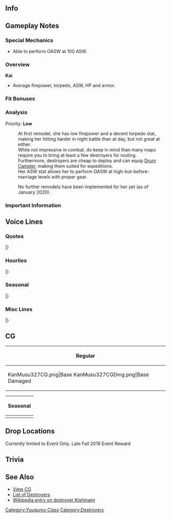 ==Info==
{{KanmusuInfo|ID=327}}
{{KanmusuInfo|ID=327a}}

==Gameplay Notes==
===Special Mechanics===
* Able to perform OASW at 100 ASW.

===Overview===
'''Kai'''
* Average firepower, torpedo, ASW, HP and armor.  

===Fit Bonuses===
{{:{{BASEPAGENAME}}/Equipment Bonuses}}
{{clear}}

===Analysis===
Priority: '''Low'''

:At first remodel, she has low firepower and a decent torpedo stat, making her hitting harder in night battle than at day, but not great at either.
:While not impressive in combat, do keep in mind than many maps require you to bring at least a few destroyers for routing.
:Furthermore, destroyers are cheap to deploy and can equip [[Drum Canister]], making them suited for expeditions.
:Her ASW stat allows her to perform OASW at high-but-before-marriage levels with proper gear.

:No further remodels have been implemented for her yet (as of January 2020).

===Important Information===

==Voice Lines==
===Quotes===
{{ShipquoteHeader}}
{{ShipquoteKai
|scenario = Introduction
|origin = 夕雲型駆逐艦、その十五番艦、岸波です。あなたが提督？そう、いいけど。岸波、第三十一駆逐隊に着任します。
|translation = I'm the 15th ship of the Yuugumo-class destroyers, Kishinami. You're the Admiral? I see, that's fine then. Kishinami, reporting to the 31st Destroyer Division.
|audio = Kishinami-Intro.mp3
}}
{{ShipquoteKai
|scenario = Introduction
|kai = yes
|origin = 夕雲型駆逐艦、その十五番艦、岸波です。提督、第三十一駆逐隊、出撃準備、完了しています。本日も、よろしくおねがいします。
|translation = I'm the 15th ship of the Yuugumo-class destroyers, Kishinami. The 31st Destroyer Division have completed our sortie preparations, Admiral. Please take care of me today too.
|audio = KishinamiKai-Intro.mp3
}}
{{ShipquoteKai
|scenario = Library
|origin = 夕雲型駆逐艦、十五番艦、岸波です。横須賀浦賀生まれ、夕雲型駆逐艦による、第三十一駆逐隊に所属。初期を消えずつある太平洋に戦ったわ。マリアナ、レイテの決戦で生き残ったあと、第二遊撃部隊として、崩れずつ戦線を支えたの。えぇ、イワナミ？知らないわ。なんの事？
|translation = I'm the 15th ship of the Yuugumo-class destroyers, Kishinami. I was born in Yokosuka Uraga and along with the other Yuugumo-class, I was part of Destroyer Division 31. At the start I fought in the waning days of the Pacific. After surviving Mariana and the final battle at Leyte, I was part of the 2nd Striking Force and supported the collapsing front. Eh, Iwanami? I don't know her. What are you talking about?<ref>Referring to [https://ja.wikipedia.org/wiki/%E5%B2%B8%E6%B3%A2_(%E9%A7%86%E9%80%90%E8%89%A6)#%E5%B9%BB%E3%81%AE%E9%A7%86%E9%80%90%E8%89%A6%E3%80%8C%E3%82%A4%E3%83%AF%E3%83%8A%E3%83%9F%E3%80%8D Iwanami], the nonexistent destroyer that was listed as sunk by the [https://en.wikipedia.org/wiki/USS_Flasher_(SS-249) USS Flasher].</ref>
|audio = Kishinami-Library.mp3
}}
{{ShipquoteKai
|scenario = Secretary 1
|origin = 岸波です。
|translation = I'm Kishinami.
|audio = Kishinami-Sec1.mp3
}}
{{ShipquoteKai
|scenario = Secretary 1
|kai = yes
|origin = 岸波、了解。
|translation = Roger that.
|audio = KishinamiKai-Sec1.mp3
}}
{{ShipquoteKai
|scenario = Secretary 2
|origin = 沖ねえ、朝ちゃん、私も…大丈夫です。
|translation = Oki-nee, Asa-chan; I'm... fine too.
|audio = Kishinami-Sec2.mp3
}}
{{ShipquoteKai
|scenario = Secretary 2
|kai = yes
|origin = 沖ねえ、朝ちゃん、うん、行こう。
|translation = Oki-nee, Asa-chan; yes, let's go.
|audio = KishinamiKai-Sec2.mp3
}}
{{ShipquoteKai
|scenario = Secretary 3
|origin = なんでしょ提督？岸波の艤装は、問題ありません。戦闘詳報なら提出済みです。ほかに…なにか？
|translation = What is it, Admiral? There's no problems with my rigging. The battle reports have already been turned in. Was there... anything else?
|audio = Kishinami-Sec3.mp3
}}
{{ShipquoteKai
|scenario = Secretary 3
|kai = yes
|origin =  なんでしょ提督？岸波、艤装には特に問題ありません。艤装には…いえ、なんでも。異常なしです。
|translation = What is it, Admiral? There's no particular problem with my rigging. Not with my rigging... No, it's nothing. There's no problem here.
|audio = KishinamiKai-Sec3.mp3
}}
{{ShipquoteKai
|scenario = Secretary Idle
|origin = あぁ…何だ、朝ちゃんか。いえ、別に誰かの期待わけではないわ。やめて、私は…私はそういうのはいいのよ。あなたちもいるし、今は十分幸せ。うん。
|translation = Ah... Oh it's you, Asa-chan. No, I'm not expecting anyone in particular. Stop that, I'm... I'm fine. I'm happy enough to have all of you here with me. Yup.
|audio = Kishinami-Idle.mp3
}}
{{ShipquoteKai
|scenario = Secretary (Married)
|origin = 提督、お茶ぁ…飲みます？そう、了解。ここにおきますね。いえ、お気遣いなく。沖ねえに入れたついでなので。あぁ、時々は休憩っとかするっといいです。
|translation = Would you... like some tea, Admiral? I see, roger. I'll leave it here. No, don't worry. I've already gotten Oki-nee some. Ah, I think it'd be good if you took a break sometimes.
|audio = Kishinami-SecMarried.mp3
}}
{{ShipquoteKai
|scenario = Wedding
|origin = 提督、何？こう見えて、そんなに暇なわけではないのよ。えぇ、どうしたの？顔が赤いわ。風かしら？ちょっとひたをこちらに…うわ、少し暑い、発汗も…はぁ、こっちに来て。はい、暖くして寝てて。なにか作るわ。もう、体が資本よ。まったく。
|translation = What is it, Admiral? You might not notice, but I don't have time to spare. Eh, what's wrong? Your face is red. Do you have a cold? Come here a bit... Whoa, you've got a bit of a temperature and you're sweating too... Sigh, come here. There, keep warm and get some rest. I'll go make something. Jeez, treasure your body. I swear.
|audio = Kishinami-Wedding.mp3
}}
{{ShipquoteKai
|scenario = Player's Score
|origin = 情報ですか？おもちしましょう。…はぁ、こちらです。
|translation = Information? Please wait. ...Ah, here it is.
|audio = Kishinami-PlayerScore.mp3
}}
{{ShipquoteKai
|scenario = Joining the Fleet
|origin = 第三十一駆逐隊、岸波、出撃します！
|translation = 31st Destroyer Division, Kishinami, sortieing!
|audio = Kishinami-JoinFleet.mp3
}}
{{ShipquoteKai
|scenario = Equipment 1
|origin = いいみたいですね。ありがとう。
|translation = This looks nice. Thank you.
|audio = Kishinami-Equip1.mp3
}}
{{ShipquoteKai
|scenario = Equipment 2
|origin = なるほど。こういった装備も、可能ですね。
|translation = I see. So these sorts of equipment are possible too.
|audio = Kishinami-Equip2.mp3
}}
{{ShipquoteKai
|scenario = Equipment 3
|origin = まあ、そういうことね。
|translation = Well that's how it is.
|audio = Kishinami-Equip3.mp3
}}
{{ShipquoteKai
|scenario = Supply
|origin = ありがとう、助かります。
|translation = Thank you, this helps.
|audio = Kishinami-Supply.mp3
}}
{{ShipquoteKai
|scenario = Docking (Minor Damage)
|origin = 入渠して、艦の修理を行います。
|translation = Ships enter the docks to get repaired.
|audio = Kishinami-DockMinor.mp3
}}
{{ShipquoteKai
|scenario = Docking (Major Damage)
|origin = 入渠して、艦の…そうですね、岸波には修理を必要です。
|translation = Ships enter the docks to... That's right, I need to get repaired.
|audio = Kishinami-DockMajor.mp3
}}
{{ShipquoteKai
|scenario = Construction
|origin = 提督、艦が就役しました。ご報告です。
|translation = Reporting that a ship has been commissioned, Admiral.
|audio = Kishinami-Construction.mp3
}}
{{ShipquoteKai
|scenario = Returning from Sortie
|origin = 提督、艦隊、港に戻りました。岸波がご報告します。
|translation = Reporting that the fleet has returned to port, Admiral.
|audio = Kishinami-SortieReturn.mp3
}}
{{ShipquoteKai
|scenario = Starting a Sortie
|origin = 沖ねえ、朝ちゃん、準備はいい？第三十一駆逐隊、抜錨！艦隊、前！
|translation = Oki-nee, Asa-chan; are you ready? 31st Destroyer Division, weigh anchor! Fleet, forwards!
|audio = Kishinami-Sortie.mp3
}}
{{ShipquoteKai
|scenario = Starting a Battle
|origin = 敵艦隊発見！艦隊、合戦良い！岸波、先行します！
|translation = Enemy fleet spotted! Fleet, battle stations! I'll lead the way!
|audio = Kishinami-BattleStart.mp3
}}
{{ShipquoteKai
|scenario = Attack
|origin = 撃ち方ぁ…始め！
|translation = Open... fire!
|audio = Kishinami-Attack.mp3
}}
{{ShipquoteKai
|scenario = Night Battle Attack 
|origin = よく狙え！逃がすんな！って！
|translation = Take careful aim! Don't let them get away! Fire!
|audio = Kishinami-NightAttack.mp3
}}
{{ShipquoteKai
|scenario = Night Battle
|origin = 三十一駆、突撃する！艦隊、単縦陣形、増速だ！
|translation = DesDiv31, begin the attack! Fleet, line ahead and increase speed!
|audio = Kishinami-NightBattle.mp3
}}
{{ShipquoteKai
|scenario = MVP
|origin = 私？そう…でも、よかったは、働けで。提督、あなたの指揮をお蔭ね。ありがとう。
|translation = Me? I see... But, I'm glad that I did well. It's all thanks to your command, Admiral. Thank you.
|audio = Kishinami-MVP.mp3
}}
{{ShipquoteKai
|scenario = Minor Damage 1
|origin = あぁ！い、いえ、かすり傷です。
|translation = Aaah! N-no, it's just a scratch.
|audio = Kishinami-MinorDmg1.mp3
}}
{{ShipquoteKai
|scenario = Minor Damage 2
|origin = あぁ！いった。や、やるじゃない。
|translation = Aaaah! That hurt. N-now you've done it.
|audio = Kishinami-MinorDmg2.mp3
}}
{{ShipquoteKai
|scenario = Major Damage
|origin = まだよ…まだ岸波は沈みません。負けませんから！
|translation = Not yet... I won't sink yet. I won't lose!
|audio = Kishinami-MajorDmg.mp3
}}
{{ShipquoteKai
|scenario = Sunk
|origin = ここで…私…また…沈むのね…いいは…十分にやったから…朝ちゃん、あとは任せた…は…
|translation = So... I'm... sinking here... again... That's fine... I've done all I can... I'll... leave the rest to you, Asa-chan...
|audio = Kishinami-Sunk.mp3
}}
|} <references/>

{{clear}}

===Hourlies===
{{ShipquoteHeader | type = hourly}}
{{ShipquoteKai
|scenario = 00:00 
|origin = 提督、今、時刻は午前０時。本日は、この岸波は秘書艦を努めます。どぞ、よろしくおねがいします。
|translation = The time is now 12am, Admiral. I'll be your secretary ship for today. Please take good care of me.
|audio = KishinamiKai-00.mp3
}}
{{ShipquoteKai
|scenario = 01:00 
|origin = マルヒトマルマル。提督、喉が乾いたら、言ってください。お茶を入れします。
|translation = 0100. Let me know if your throat is dry, Admiral. I'll make some tea.
|audio = KishinamiKai-01.mp3
}}
{{ShipquoteKai
|scenario = 02:00 
|origin = マルフタマルマル。提督、何か、熱くありません？気のせいか。
|translation = 0200. Isn't it kinda hot, Admiral? I must be imagining things.
|audio = KishinamiKai-02.mp3
}}
{{ShipquoteKai
|scenario = 03:00 
|origin = マルサンマルマル。ん、少し窓を開けて、空気を入れ変えましょう？えぇ、いい？りょ、了解です。
|translation = 0300. Hmmm, shall I open the window a bit to air out the room? Eh, it's fine? Ro-roger.
|audio = KishinamiKai-03.mp3
}}
{{ShipquoteKai
|scenario = 04:00 
|origin = マルヨンマルマル。うん、了解です。お茶を入れますね。お待ちください。えっと、うまい茶葉ここに…
|translation = 0400. Yes, Roger. I'll make some tea. Please wait a minute. Let's see, the delicious tea leaves are over here...
|audio = KishinamiKai-04.mp3
}}
{{ShipquoteKai
|scenario = 05:00 
|origin = マルゴーマルマル。お茶のおかわりはどうですか？あぁ、いい？はい。もうすぐ朝ですね、提督。
|translation = 0500. Would you like another cup of tea? Ah, you're fine? Alright. It's almost morning, Admiral.
|audio = KishinamiKai-05.mp3
}}
{{ShipquoteKai
|scenario = 06:00 
|origin = マルロクマルマル。総員起こしかけます。艦隊、総員、起こし！起床！
|translation = 0600. I'll begin the morning assembly. Fleet, all hands, assemble! Wake up!
|audio = KishinamiKai-06.mp3
}}
{{ShipquoteKai
|scenario = 07:00 
|origin = マルナナマルマル。提督、私達駆逐艦と同じものですか、ご朝食よかったら、こちらに。今朝は麦飯に大根の漬物、芋の味噌汁、あと昨日のF作業の焼き魚です。
|translation = 0700. If you don't mind, here's the same breakfast us destroyers are havin, Admiral. Today we're having barley rice with pickled daikon, taro miso soup and grilled fish from yesterday's F-work.
|audio = KishinamiKai-07.mp3
}}
{{ShipquoteKai
|scenario = 08:00 
|origin = マルハチマルマル。さあ、今日もF作業…じゃなかった、艦隊運用頑張っていきましょう。まずは演習ですか？
|translation = 0800. Now, today it's time for F-work... No wait, time for fleet operations. Are we going on exercises first?
|audio = KishinamiKai-08.mp3
}}
{{ShipquoteKai
|scenario = 09:00 
|origin = マルキュマルマル。三十一駆、集合しました。沖ねえ、朝ちゃん、おはようございます。
|translation = 0900. DesDiv31 has assembled. Oki-nee, Asa-chan; good morning.
|audio = KishinamiKai-09.mp3
}}
{{ShipquoteKai
|scenario = 10:00 
|origin = ヒトマルマルマル。三十一駆、演習により、練度向上しています。提督、いつでも前線に投入ください。はい。
|translation = 1000. DesDiv31 have increased our skills through exercises. We're ready to be sent to the front at any time, Admiral. Yes.
|audio = KishinamiKai-10.mp3
}}
{{ShipquoteKai
|scenario = 11:00 
|origin = ヒトヒトマルマ…あぁ、長ねえ。お疲れ様です。第二遊撃隊、大変ですか？そうでもない…了解です。
|translation = 110... Ah, Naga-nee. Good work. Is being in the 2nd Striking Force hard work? Not really... Roger.
|audio = KishinamiKai-11.mp3
}}
{{ShipquoteKai
|scenario = 12:00 
|origin = ヒトフタマルマル。提督、お昼です。一応、岸波に握ったおむすびとお茶を用いしてます。構いませんか？あぁ、はい。
|translation = 1200. It's noon, Admiral. Have some of the rice balls I made with some tea for now. Do you mind? Ah, yes.
|audio = KishinamiKai-12.mp3
}}
{{ShipquoteKai
|scenario = 13:00 
|origin = ヒトサンマルマル。提督、たくさん食べていただいて、岸波、少し嬉しいです。また、作ってこようかな？うん。
|translation = 1300. I'm a little happy that you ate so much, Admiral. Shall I make them again? Yup.
|audio = KishinamiKai-13.mp3
}}
{{ShipquoteKai
|scenario = 14:00 
|origin = ヒトヨンマルマル。さあ、作戦行動の間に、お夕飯と見張り員練度向上を兼ねて、F作業を開始しましょう。
|translation = 1400. Now, let's begin F-work to improve our skills in the time between operations.
|audio = KishinamiKai-14.mp3
}}
{{ShipquoteKai
|scenario = 15:00 
|origin = ヒトゴーマ…あぁ、あの艦影は…特型の先輩…ほ、本格的はF作業スタイル。あれ、あれは…曙先輩！
|translation = 15... Ah, that silhouette...It's a special-type senior... Sh-she's really dressed up in that F-work look. Tha-that's... Akebono!
|audio = KishinamiKai-15.mp3
}}
{{ShipquoteKai
|scenario = 16:00 
|origin = ヒトロクマルマル。あぁ、はい。ボノ先輩、スタイルから穿いてではない。本当の練度感じました。はい。
|translation = 1600. Ah, yes, you're not wearing that just for looks, Bono. I can feel your true skill. Yes.
|audio = KishinamiKai-16.mp3
}}
{{ShipquoteKai
|scenario = 17:00 
|origin = ヒトナナマルマル。提督、もうこんな時間。見てください、夕日はあんなにきれい。海上の夕日って、こんなに…
|translation = 1700. It's already this time, Admiral. Please look at that, the sunset is so beautiful. The sunset on the sea is so...
|audio = KishinamiKai-17.mp3
}}
{{ShipquoteKai
|scenario = 18:00 
|origin = ヒトハチマルマル。提督、待っててください！今日のF作業は戦果バッチリですから。お夕食、期待してて。
|translation = 1800. Just wait a while, Admiral! Today's F-work was a great success! Look forward to dinner.
|audio = KishinamiKai-18.mp3
}}
{{ShipquoteKai
|scenario = 19:00 
|origin = ヒトキュマルマル。できました、見てください。今夜は豪華に岸波特製、ばらちらしです。どぞ！
|translation = 1900. It's done, please look at this. Tonight it's my special luxurious, barachirashi. Help yourself!<ref>[https://ja.wikipedia.org/wiki/%E3%81%A1%E3%82%89%E3%81%97%E5%AF%BF%E5%8F%B8 Barachirashi] is just chopped raw seafood over rice.</ref>
|audio = KishinamiKai-19.mp3
}}
{{ShipquoteKai
|scenario = 20:00 
|origin = フタマルマルマル。提督、お代わりまだたくさんあります。いい食べっぷりの提督っていいですよね。
|translation = 2000. There's still plenty left for a second helping, Admiral. I like that you have a good appetite.
|audio = KishinamiKai-20.mp3
}}
{{ShipquoteKai
|scenario = 21:00 
|origin = フタヒトマルマル。あぁ、三水戦の先輩方無事帰還です。いつも賑やかですね。練度もすごそうです
|translation = 2100. Ah, my seniors from DesRon3 have returned safely. They're always so busy. They're so amazingly skilled.
|audio = KishinamiKai-21.mp3
}}
{{ShipquoteKai
|scenario = 22:00 
|origin = フタフタマルマル。提督、本日分の残りの書類、私遣っ付けてしまえます。そこにおいていなさい。よし。
|translation = 2200. I'll handle the rest of today's paperwork, Admiral. Just let me handle it. Alright.
|audio = KishinamiKai-22.mp3
}}
{{ShipquoteKai
|scenario = 23:00 
|origin = フタサンマルマル。本日のタスク、すべて完了しました。提督も、大変お疲れ様でした。明日もがんばりましょう。
|translation = 2300. Today's tasks are all done. Thank you for your hard work too, Admiral. Let's work hard tomorrow too.
|audio = KishinamiKai-23.mp3
}}
|} <references/>

{{clear}}

===Seasonal===
{{SeasonalHeaderOld}}
{{SeasonalQuote
|scenario = [[Seasonal/Saury_2018|Saury 2018]]
|origin = これが鎮守府秋刀魚祭り？朝ちゃん気合入ってる。りょ、了解、私もがんばります！秋刀魚、好きです！
|translation =	So this is the Naval Base Saury Festival? Asa is really getting into this. Ro-roger, I'll do my best too! I like saury!
|audio = Kishinami_Sec1_Saury_2018.mp3
|notes = 
}}
{{SeasonalQuote
|scenario = [[Seasonal/Late_Autumn_2018|Late Autumn 2018]]
|origin = 秋刀魚、塩焼き…美味しい！魂に直撃するこの味。塩味も丁度いい。提督も食べて、食べて。ねぇ！
|translation =	The salt-grilled saury is... delicious! This flavour hits you right in the soul. It's perfectly salted. Hey, you have some too, Admiral. Come on!
|audio = Kishinami_Late_Autumn_2018_Sec1.mp3
|notes = 
}}
{{SeasonalQuote
|scenario = [[Seasonal/Christmas_2018|Christmas 2018]]
|origin = 西洋のお祭りね。あぁ、でも、美味しい。おきねえもあさちゃんを楽しいそう。提督、いいものですね、お祭りって？
|translation =	I see, It's a Western festival. Ah, but it's delicious. Oki-nee and Asa-chan look like they're having fun. Admiral, this festival is nice, isn't it?
|audio = Kishinami_Christmas_2018_Sec1.mp3
|notes = 
}}
{{SeasonalQuote
|scenario = [[Seasonal/New_Year_2019|New Years 2019]]
|origin = 提督、新年あけまして、おめでとうございます。本年も、三十一駆、岸波、どうぞよろしくおねがいいたします。
|translation =	Admiral, a very Happy New Year to you. DesDiv31 and I will be in your care this year too.
|audio = Kishinami_New_Year_2019_Sec1.mp3
|notes = 
}}
{{SeasonalQuote
|scenario = [[Seasonal/Setsubun_2019|Setsubun 2019]]
|origin = 鎮守府の節分。それは、隙を見せることのできない水上打撃戦のよう。ふん、そこだ！やるな。さすがながねえ。
|translation =	It's the Naval Base's Setsubun. This is like a wargame where you can't show any weakness. Humph, over there! Not bad. As I expected of Naga-nee.
|audio = Kishinami_Setsubun_2019_Sec1.mp3
|notes = 
}}
{{SeasonalQuote
|scenario = [[Seasonal/Valentine%27s_Day_2019|Valentine's Day 2019]]
|origin = 提督、こちらをどうぞ。あぁ、ご遠慮なく。い、一応岸波の手作りではありますが…味は保証しません。
|translation =	Admiral, here you go. Ah, please don't hold back. I-I just made it to be good enough so I can't guarantee the taste.	
|audio = Kishinami_Valentines_2019_Sec1.mp3
|notes = 
}}
{{SeasonalQuote
|scenario = [[Seasonal/White_Day_2019|White Day 2019]]
|origin = こちらを…岸波に？提督から？それは…ありがたいです。では、遠慮 なく…あの、返しませんよ。
|translation =	Is this... for me? From you, Admiral? I'm... grateful for this. Then, I won't hesitate... Ummm, I won't give it back, you know.
|audio = Kishinami_White_Day_2019_Sec1.mp3
|notes = 
}}
{{SeasonalQuote
|scenario = [[Seasonal/Coming_of_Spring_2019|Coming of Spring 2019]]
|origin = あぁ、提督、肩に…お、沖ねえ！いえ、何でもありません…なんでも……あぁ、桜、きれいですね。
|translation =	Ah, Admiral, there's something on your shoulder... O-Oki-nee! No, it's nothing... Nothing at all... Ah, the sakura are beautiful.
|audio = Kishinami_Spring_2019_Sec1.mp3
|notes = 
}}
{{SeasonalQuote
|scenario = [[Seasonal/Sixth_Anniversary|6th Anniversary]]
|origin = 六周年というわけね。提督、おめでとう。岸波も嬉しいわ。本当よ。なんだか、心が暖かいもの。
|translation =	So it's the 6th Anniversary. Admiral, congrats. I'm happy too. It's true. Somehow my heart feels warm.
|audio = Kishinami_6th_Anniversary_Sec2.mp3
|notes = Secretary 2
}}
{{SeasonalQuote
|scenario = [[Seasonal/Rainy_Season_2019|Rainy Season 2019]]
|origin = 沖姉の好きな季節…よく降りますね、雨…私も作ってみましょうか？　あれ。え？違いますよ。てるてる坊主。
|translation =	Oki-nee's favorite season... It rains a lot. Rain... Why don't I try making one? That thing. Eh? Not that. Teruteru bouzu.
|audio = Kishinami_Rainy_Season_2019_Sec1.mp3
|notes = 
}}
{{SeasonalQuote
|scenario = [[Seasonal/Summer_2019|Summer 2019]]
|origin = 今年も暑くなってきましたね。おきねえ、あさちゃん、みんな夏は着替えるの。えぇ、本当に？
|translation =	It's getting hot again this year. Oki-nee, Asa-chan, all of you change clothes in summertime. Eh, really?
|audio = Kishinami_Summer_2019_Sec1.mp3
|notes = 
}}
{{SeasonalQuote
|scenario = [[Seasonal/Autumn_2019|Autumn 2019]]
|origin = 提督、オキねえ、読書の秋ですか？私にもおすすめの本であります？あぁ、眼鏡のすべて？はぁ…提督は写真集？
|translation =	Admiral, Oki-nee, you're spending autumn reading? Do you have any books you can recommend me? Ah, All About Glasses? Huh... Admiral's is a picture book?
|audio = Kishinami_Autumn_2019_Sec1.mp3
|notes = 
}}
{{SeasonalQuote
|scenario = [[Seasonal/Seventh_Anniversary|7th Anniversary]]
|origin = 七周年というわけね。提督、おめでとう。岸波も感謝しています。本当よ。なんだか心が暖かい。嬉しいわ。
|translation =	I hear it's the 7th Anniversary. Admiral, congratulations. I'm thankful for everything. I'm serious. I feel some kind of warmth in my heart. I'm happy.
|audio = Kishinami_7th_Anniversary_Secretary_2.mp3
|notes = Secretary 2
}}
{{SeasonalQuote
|scenario = [[Seasonal/Eighth_Anniversary|8th Anniversary]]
|origin = ついに八周年というわけね。提督、おめでとう。岸波も嬉しいわ。本当よ。ここまで来た。なんてね。
|translation =	It's the 8th Anniversary. Admiral, congrats. I'm happy about this too. It's true. We made it this far. Just kidding.
|audio = Kishinami_8th Anniversary_Secretary_1.mp3
|notes = 
}}
|}<references/>

{{clear}}

===Misc Lines===
{{SeasonalHeaderOld}}
{{SeasonalQuote
|scenario = [[Early_Fall_2018_Event|Early Fall 2018 Event]]
|origin = 岸波、瞭解！三十一駆、突入！
|translation =	Roger that! DesDiv31, attack!
|audio = KishinamiKai-Friend_Fleet_1.mp3
|notes = Friend Fleet Line
}}
{{SeasonalQuote
|scenario = [[Early_Fall_2018_Event|Early Fall 2018 Event]]
|origin = 第三十一駆逐隊、戦場海域に到達！これより友軍艦隊を援護します。オキ姉、ナガ姉、アサちゃん…突入です！
|translation =	The 31st Destroyer Division has arrived on the battlefield! We'll now back up the friendly fleet. Oki-nee, Naga-nee, Asa-chan... Let's attack!
|audio = KishinamiKai-Friend_Fleet_2.mp3
|notes = Friend Fleet Line
}}
{{SeasonalQuote
|scenario = [[Early_Fall_2018_Event|Early Fall 2018 Event]]
|origin = 第三十一駆逐隊、戦場海域に到達！これより友軍艦隊を掩壕します。
|translation =	The 31st Destroyer Division has arrived on the battlefield! We'll now back up the friendly fleet.
|audio = KishinamiKai-Friend_Fleet_3.mp3
|notes = Friend Fleet Line
}}
|}<references/>

{{clear}}

==CG==
{| class="mw-collapsible mw-collapsed wikitable" style="width: 100%;"
!Regular
|-
|<gallery>
KanMusu327CG.png|Base
KanMusu327CGDmg.png|Base Damaged
</gallery>
|}

{| class="mw-collapsible mw-collapsed wikitable" style="width: 100%;"
!Seasonal
|-
|<gallery>
KanMusu327Saury.png|[[Seasonal/Saury_2018|Saury Festival 2018]]
KanMusu327SauryDmg.png||[[Seasonal/Saury_2018|Saury Festival 2018 Damaged]]
KanMusu327Christmas.png|[[Seasonal/Christmas_2018|Christmas 2018]]
KanMusu327ChristmasDmg.png|[[Seasonal/Christmas_2018|Christmas 2018 Damaged]]
</gallery>
|}

==Drop Locations==
Currently limited to Event Only. Late Fall 2018 Event Reward

==Trivia==

==See Also==
*[[{{PAGENAMEE}}/Gallery|View {{PAGENAME}} CG]]
*[[EliteDD|List of Destroyers]]
*[[wikipedia:Japanese_destroyer_Kishinami|Wikipedia entry on destroyer Kishinami]]
 {{shiplist}}
[[Category:Yuugumo Class]]
[[Category:Destroyers]]